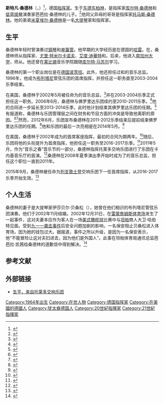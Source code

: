 {{short description|德国指挥家}}
'''斯特凡·桑德林'''（{{lang-de|Stefan Sanderling}}，{{bd|1964年|8月2日}}）<ref>{{cite news | url=http://www.sptimes.com/2003/09/21/Floridian/Tearing_down_the_walls.shtml | title=Tearing down the walls | work=St. Petersburg Times | author=John Fleming | date=2003-09-21 | accessdate=2007-01-11 | archive-date=2005-12-01 | archive-url=https://web.archive.org/web/20051201165446/http://www.sptimes.com/2003/09/21/Floridian/Tearing_down_the_walls.shtml | dead-url=no }}</ref>，德国[[指挥家|指挥家]]。生于[[东德|东德]][[东柏林|东柏林]]，是指挥家[[库尔特·桑德林|库尔特·桑德林]]和[[低音提琴|低音提琴]]演奏家芭芭拉·桑德林的儿子。<ref>{{cite news | url=http://www.sptimes.com/2005/03/04/Artsandentertainment/Sanderling_to_conduct.shtml | title=Sanderling to conduct his family | work=St. Petersburg Times | author=John Fleming | date=2005-03-04 | accessdate=2007-01-11 | archive-date=2005-10-29 | archive-url=https://web.archive.org/web/20051029221550/http://www.sptimes.com/2005/03/04/Artsandentertainment/Sanderling_to_conduct.shtml | dead-url=no }}</ref>他同父异母的哥哥是指挥家[[托马斯·桑德林|托马斯·桑德林]]。他的弟弟[[米夏埃尔·桑德林|米夏埃尔·桑德林]]是一名[[大提琴|大提琴]]家和指挥家。

== 生平 ==
桑德林年轻时曾演奏过[[钢琴|钢琴]]和[[单簧管|单簧管]]。他早期的大学经历是在德国的[[萨勒河畔哈雷|哈雷]]。在{{tsl|en|Los Angeles Philharmonic Institute|洛杉矶爱乐学院}}，桑德林师从指挥家{{tsl|en|Leonard Slatkin|伦纳德·斯拉特金}}、[[尤里·哈图耶维奇·捷米尔卡诺夫|尤里·特米尔卡诺夫]]、[[艾度·迪華特|艾度·迪華特]]和{{tsl|en|John Nelson (conductor)|约翰·纳尔逊}}。后来，他进入[[南加州大学|南加州大学]]{{tsl|en|USC Thornton School of Music|南加州大学桑顿音乐学院|桑顿音乐学院}}，师从{{tsl|en|Daniel Lewis (conductor)|丹尼尔·刘易斯 (指挥)|丹尼尔·刘易斯}}。他还曾在[[莱比锡|莱比锡]]音乐学院跟随[[库尔特·马苏尔|库尔特·马苏尔]]学习。

桑德林的第一个职业岗位是在[[德国|德国]][[波茨坦|波茨坦]]。此外，他还担任过{{tsl|en|Staatstheater Mainz|美因茨国立剧院}}和{{tsl|en|Philharmonisches Staatsorchester Mainz|美因茨爱乐乐团}}的音乐总监。1996年，他成为[[布列塔尼大區|布列塔尼]]管弦乐团的首席指挥，并担任这一职务直至2003-2004乐季结束。

在美国，桑德林于2002年5月被任命为{{tsl|en|Florida Orchestra|佛罗里达管弦乐团}}的音乐总监，<ref>{{cite news | url=http://www.stpetersburgtimes.com/2002/07/19/TampaBay/Seeking_a_home_in_key.shtml | title=Seeking a home in key of charm | work=St. Petersburg Times | author=John Fleming | date=2002-07-19 | access-date=2007-01-11  | archive-url=https://web.archive.org/web/20060828200930/http://www.stpetersburgtimes.com/2002/07/19/TampaBay/Seeking_a_home_in_key.shtml | archive-date=2006-08-28 | df= }}</ref>并在2003-2004乐季正式担任这一职务。2006年6月，桑德林与佛罗里达乐团续约至2010-2011乐季。<ref>{{cite news | url=http://www.playbillarts.com/news/article/4713.html | title=Stefan Sanderling Extends Contract with Florida Orchestra | work=Playbill Arts | author=Vivien Schweitzer | date=2006-06-08 | accessdate=2007-01-11 | archive-date=2006-12-11 | archive-url=https://web.archive.org/web/20061211144045/http://www.playbillarts.com/news/article/4713.html | dead-url=no }}</ref>他的合同进一步延长至2013-2014乐季，此时他计划结束其佛罗里达乐团的任期。<ref>{{cite news | url=http://www.tampabay.com/features/performingarts/stefan-sanderling-wont-be-renewing-his-contract-with-the-florida-orchestra/1171996 | title=Stefan Sanderling won't be renewing his contract with the Florida Orchestra | work=Tampa Bay Times | author=John Fleming | date=2011-05-27 | access-date=2012-07-08  | archive-url=https://web.archive.org/web/20150924133626/http://www.tampabay.com/features/performingarts/stefan-sanderling-wont-be-renewing-his-contract-with-the-florida-orchestra/1171996 | archive-date=2015-09-24 | df= }}</ref>有报道称，桑德林与乐团管理层之间在财务和节目方面的冲突是导致他离职的原因。<ref>{{cite news | url=http://www.tampabay.com/features/performingarts/article1199547.ece | title=A farewell tour | work=Tampa Bay Times | author=John Fleming | date=2011-11-06 | accessdate=2012-07-08 | archive-url=https://archive.is/20130204072509/http://www.tampabay.com/features/performingarts/article1199547.ece | archive-date=2013-02-04 | dead-url=yes }}</ref><ref>{{cite news | url=http://www.tampabay.com/things-to-do/music/stefan-sanderling-talks-exit-return-future/2108227 | title=Stefan Sanderling talks exit, return, future | work=Tampa Bay Times | author=John Fleming | date=2013-03-11 | accessdate=2017-05-29 | archive-date=2019-04-15 | archive-url=https://web.archive.org/web/20190415075745/http://www.tampabay.com/things-to-do/music/stefan-sanderling-talks-exit-return-future/2108227 | dead-url=no }}</ref>然而，2012年6月，乐团宣布桑德林在2011-2012乐季结束后提前结束佛罗里达乐团的任期。<ref>{{cite news | url=http://www.tampabay.com/features/performingarts/florida-orchestras-stefan-sanderling-stepping-down-early-as-music-director/1237915 | title=Florida Orchestra's Stefan Sanderling stepping down early as music director | work=Tampa Bay Times | author=John Fleming | date=2012-07-02 | accessdate=2012-07-08 | archive-date=2012-07-08 | archive-url=https://web.archive.org/web/20120708084753/http://www.tampabay.com/features/performingarts/florida-orchestras-stefan-sanderling-stepping-down-early-as-music-director/1237915 | dead-url=no }}</ref>他和乐团的最后一次亮相是在2014年5月。<ref>{{cite news | url=http://www.tampabay.com/things-to-do/music/stefan-sanderling-talks-music-art-and-italy-before-final-florida-orchestra/2170815 | title=Stefan Sanderling talks music, art and Italy before final Florida Orchestra performance | work=Tampa Bay Times | author=Stephanie Hayes | date=2014-03-18 | accessdate=2017-05-29 | archive-date=2019-04-15 | archive-url=https://web.archive.org/web/20190415075745/http://www.tampabay.com/things-to-do/music/stefan-sanderling-talks-music-art-and-italy-before-final-florida-orchestra/2170815 | dead-url=no }}</ref>

在美国，桑德林于2002年成为{{tsl|en|Toledo Symphony Orchestra|托莱多交响乐团}}的首席客座指挥，最初的合同为期两年。<ref>{{cite news | url=http://www.toledoblade.com/Music-Theater-Dance/2002/07/11/Stefan-Sanderling-signs-a-two-year-pact-with-Toledo-orchestra.html | title=Stefan Sanderling signs a two-year pact with Toledo orchestra | work=Toledo Blade | author=Steven Cornelius | date=2002-07-11 | accessdate=2017-06-12 | archive-date=2017-10-30 | archive-url=https://web.archive.org/web/20171030221547/http://www.toledoblade.com/Music-Theater-Dance/2002/07/11/Stefan-Sanderling-signs-a-two-year-pact-with-Toledo-orchestra.html | dead-url=no }}</ref>随后，乐团将他的头衔提升为首席指挥，他担任这一职务至2016-2017乐季。<ref>{{cite news | url=http://www.sent-trib.com/arts_and_entertainment/local_a_e/b-sanderling-ends--year-tenure-as-toledo-symphony-s/article_59c56e56-d67c-58c9-ba58-575e30006968.html | title=Sanderling ends 15-year tenure as Toledo Symphony's principal conductor | work=Sentinel-Tribune | author= | date=2017-04-27 | accessdate=2017-05-29 | archive-date=2017-04-27 | archive-url=https://web.archive.org/web/20170427101301/http://www.sent-trib.com/arts_and_entertainment/local_a_e/b-sanderling-ends--year-tenure-as-toledo-symphony-s/article_59c56e56-d67c-58c9-ba58-575e30006968.html | dead-url=no }}</ref>2011年5月，作为“音乐之春”音乐节的一部分，桑德林指挥托莱多交响乐团进行了乐团在卡内基音乐厅的首演。<ref>{{cite news | url=https://www.nytimes.com/2011/05/09/arts/music/orpheus-and-toledo-symphony-at-carnegie-hall-review.html | title=Something Borrowed and Something New | work=New York Times | author=James R Oestreich | date=2011-05-08 | accessdate=2017-05-29 | archive-date=2018-05-19 | archive-url=https://web.archive.org/web/20180519120937/https://www.nytimes.com/2011/05/09/arts/music/orpheus-and-toledo-symphony-at-carnegie-hall-review.html | dead-url=no }}</ref>桑德林在2008年夏季演出季开始时成为了{{tsl|en|Chautauqua Symphony Orchestra|肖托夸交响乐团}}的音乐总监，担任这个职位一直到2011年。

2015年9月，桑德林被任命为[[列支敦士登|列支敦士登]]交响乐团下一任首席指挥，从2016-2017乐季开始生效。<ref>{{cite news|url=http://www.lie-zeit.li/2015/09/stefan-sanderling-neuer-sol-chefdirigent/|title=Stefan Sanderling neuer SOL-Chefdirigent|work=Lie Zeit|author=|date=2015-09-15|accessdate=2017-06-12|archive-date=2016-08-25|archive-url=https://web.archive.org/web/20160825161337/http://www.lie-zeit.li/2015/09/stefan-sanderling-neuer-sol-chefdirigent/|dead-url=no}}</ref>

== 个人生活 ==
桑德林的妻子是大提琴家伊莎贝尔·贝桑松（{{lang-fr|Isabelle Besançon}}），她曾在他们相识的布列塔尼管弦乐团演奏。他们于2002年11月结婚。2002年12月31日，在[[雷蒙詹姆斯体育场|雷蒙詹姆斯体育场]]发生了一起事件，这对夫妻本应作为客人在一场[[美式足球|美式橄榄球]]比赛中与[[坦帕|坦帕]]商人大卫·哈伯特见面。受到[[九一一袭击事件|九一一袭击事件]]后安全问题加剧的影响，一名保安阻止贝桑松进入体育场，因为她的钱包过大。据报道，事件之所以升级，是因为一名保安表示，他“不能冒险让这对夫妇进去，因为他们是外国人”。此事在坦帕体育局通讯总监芭芭拉·凯茜给桑德林的道歉信中得到解决。<ref>{{cite news | url=http://www.sptimes.com/2003/01/10/TampaBay/Maestro_s_football_ou.shtml | title=Maestro's football outing hits sour note | work=St. Petersburg Times | author=John Fleming | date=2003-01-01 | accessdate=2007-01-11 | archive-date=2006-03-25 | archive-url=https://web.archive.org/web/20060325163515/http://www.sptimes.com/2003/01/10/TampaBay/Maestro_s_football_ou.shtml | dead-url=no }}</ref>

== 参考文献 ==
{{Reflist}}

== 外部链接 ==
* [http://www.toledosymphony.com/about/conductors/ 生平，来自托莱多交响乐团] {{Wayback|url=http://www.toledosymphony.com/about/conductors/ |date=20160913154729 }}
{{s-start}}
{{s-culture}}
{{succession box | title=布列塔尼管弦乐团首席指挥 | before={{tsl|en|Claude Schnitzler|克洛德·施尼茨勒}} | years=1996–2004 | after={{tsl|en|Olari Elts|欧拉里‧艾尔兹}}（艺术顾问）}}
{{succession box | title={{tsl|en|Florida Orchestra|佛罗里达管弦乐团|佛罗里达管弦乐团音乐总监}} | before=[[林望杰|林望杰]] | years=2003–2012 | after={{tsl|en|Michael Francis (conductor)|迈克尔·弗朗西斯 (指挥)|迈克尔·弗朗西斯}}}}
{{succession box | title={{tsl|en|Toledo Symphony Orchestra|托莱多交响乐团|托莱多交响乐团首席指挥}} | before=安德鲁·马西Andrew Massey（音乐总监） | years=2003–2017 | after=阿兰·特鲁德尔（候任音乐总监）}}
{{succession box | title={{tsl|en|Chautauqua Symphony Orchestra|肖托夸交响乐团|肖托夸交响乐团音乐总监}} | before={{tsl|en|Uri Segal|乌里·西格尔}} | years=2008–2010 | after={{tsl|en|Rossen Milanov|罗森·米拉诺夫}}}}
{{succession box | title=列支敦士登交响乐团首席指挥 | before=弗洛里安·克伦珀克（{{lang-de|Florian Krumpöck}}） | years=2016–现在| after=现任}}
{{s-end}}

{{Authority control}}

{{DEFAULTSORT:Sanderling, Stefan}}
[[Category:1964年出生|Category:1964年出生]]
[[Category:在世人物|Category:在世人物]]
[[Category:德国指挥家|Category:德国指挥家]]
[[Category:在美國的德國人|Category:在美國的德國人]]
[[Category:犹太裔德国人|Category:犹太裔德国人]]
[[Category:20世紀指揮家|Category:20世紀指揮家]]
[[Category:21世紀指揮家|Category:21世紀指揮家]]